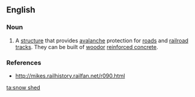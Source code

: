 ==English==

===Noun===
{{en-noun|head=[[snow]] [[shed]]|s}}

# A [[structure]] that provides [[avalanche]] protection for [[road]]s and [[railroad]] [[tracks]]. They can be built of [[wood ]]or [[reinforced concrete]].

===References===
*http://mikes.railhistory.railfan.net/r090.html

[[ta:snow shed]]